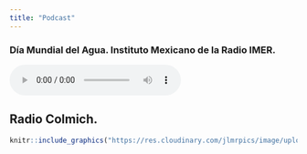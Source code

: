 ```yaml
---
title: "Podcast"
---
```


### Día Mundial del Agua. Instituto Mexicano de la Radio IMER.

![](IMER.mp3)




## Radio Colmich.

```r

knitr::include_graphics("https://res.cloudinary.com/jlmrpics/image/upload/v1558633624/saludenlafrontera_lmnand.png")
```
